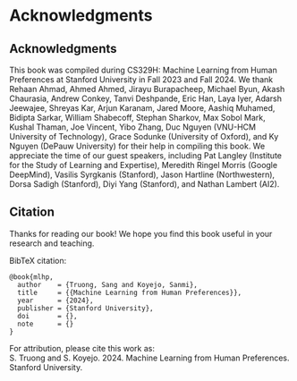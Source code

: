 # Acknowledgments {.unnumbered #sec-ack}

## Acknowledgments

This book was compiled during CS329H: Machine Learning from Human Preferences at Stanford University in Fall 2023 and Fall 2024. We thank Rehaan Ahmad, Ahmed Ahmed, Jirayu Burapacheep, Michael Byun, Akash Chaurasia, Andrew Conkey, Tanvi Deshpande, Eric Han, Laya Iyer, Adarsh Jeewajee, Shreyas Kar, Arjun Karanam, Jared Moore, Aashiq Muhamed, Bidipta Sarkar, William Shabecoff, Stephan Sharkov, Max Sobol Mark, Kushal Thaman, Joe Vincent, Yibo Zhang, Duc Nguyen (VNU-HCM University of Technology), Grace Sodunke (University of Oxford), and Ky Nguyen (DePauw University) for their help in compiling this book. We appreciate the time of our guest speakers, including Pat Langley (Institute for the Study of Learning and Expertise), Meredith Ringel Morris (Google DeepMind), Vasilis Syrgkanis (Stanford), Jason Hartline (Northwestern), Dorsa Sadigh (Stanford), Diyi Yang (Stanford), and Nathan Lambert (AI2).

::: {.content-visible when-format="html"}

## Citation
Thanks for reading our book! We hope you find this book useful in your research and teaching.

::: {#quarto-appendix .default}
BibTeX citation:
<pre class="sourceCode code-with-copy quarto-appendix-bibtex"><code class="sourceCode bibtex">@book{mlhp,
  author    = {Truong, Sang and Koyejo, Sanmi},
  title     = {{Machine Learning from Human Preferences}},
  year      = {2024},
  publisher = {Stanford University},
  doi       = {},
  note      = {}
}</code></pre>

For attribution, please cite this work as:
<div id="ref-mlhp" class="csl-entry quarto-appendix-citeas">
  S. Truong and S. Koyejo. 2024. Machine Learning from Human Preferences. Stanford University.
</div>
:::

:::

